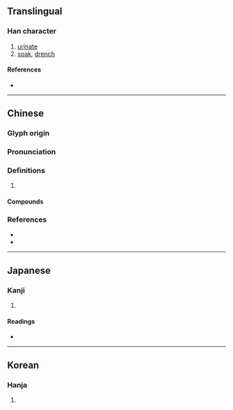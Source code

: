 {{character info/new}}
==Translingual==

===Han character===
{{Han char|rn=85|rad=水|as=10|sn=13|four=37147|canj=EHXE|ids=⿰氵叟}}

# [[urinate]]
# [[soak]], [[drench]]

====References====
* {{Han ref|kx=0640.340|dkj=17979|dj=1048.080|hdz=31680.050|uh=6EB2|ud=28338|bh=DE59|bd=56921}}

----

==Chinese==
{{zh-forms|alt=㴋}}

===Glyph origin===
{{Han etym}}

===Pronunciation===
{{zh-pron
|m=sōu
|c=sau1,sau2
|mc=
|oc=y
|cat=
}}

===Definitions===
{{zh-hanzi}}

# {{rfdef|zh}}

====Compounds====
{{zh-der|溲膏|溲箕|溲溺|淋溲|溲器|溲溲|溲話|牛溲馬勃|溲麵|馬勃牛溲}}

===References===
* {{R:twedu|B02220}}
* {{R:yue:mfccd}}

----

==Japanese==

===Kanji===
{{ja-kanji|grade=|rs=水10}}

# {{defn|lang=ja|sort=水10}}

====Readings====
* {{ja-readings|on=[[そう]] (sō), [[しゅう]] (shū)|kun=[[ひたす]] (hitasu), [[いばり]] (ibari)|nanori=}}

----

==Korean==

===Hanja===
{{ko-hanja|hangeul=수|eumhun=|rv=su|mr=su|y=swu}}

# {{defn|lang=ko|sort=水10}}